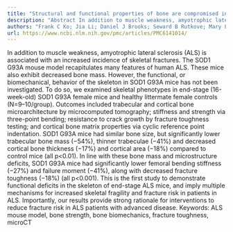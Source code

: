 ```yaml
---
title: "Structural and functional properties of bone are compromised in amyotrophic lateral sclerosis mice"
description: "Abstract In addition to muscle weakness, amyotrophic lateral sclerosis (ALS) is associated with an increased incidence of skeletal fractures. The SOD1 G93A mouse model recapitulates many features of h..."
authors: "Frank C Ko; Jia Li; Daniel J Brooks; Seward B Rutkove; Mary L Bouxsein"
url: https://www.ncbi.nlm.nih.gov/pmc/articles/PMC6141014/
---
```


In addition to muscle weakness, amyotrophic lateral sclerosis (ALS) is associated with an increased incidence of skeletal fractures. The SOD1 G93A mouse model recapitulates many features of human ALS. These mice also exhibit decreased bone mass. However, the functional, or biomechanical, behavior of the skeleton in SOD1 G93A mice has not been investigated. To do so, we examined skeletal phenotypes in end-stage (16-week-old) SOD1 G93A female mice and healthy littermate female controls (N=9–10/group). Outcomes included trabecular and cortical bone microarchitecture by microcomputed tomography; stiffness and strength via three-point bending; resistance to crack growth by fracture toughness testing; and cortical bone matrix properties via cyclic reference point indentation. SOD1 G93A mice had similar bone size, but significantly lower trabecular bone mass (−54%), thinner trabeculae (−41%) and decreased cortical bone thickness (−17%) and cortical area (−18%) compared to control mice (all p<0.01). In line with these bone mass and microstructure deficits, SOD1 G93A mice had significantly lower femoral bending stiffness (−27%) and failure moment (−41%), along with decreased fracture toughness (−18%) (all p<0.001). This is the first study to demonstrate functional deficits in the skeleton of end-stage ALS mice, and imply multiple mechanisms for increased skeletal fragility and fracture risk in patients in ALS. Importantly, our results provide strong rationale for interventions to reduce fracture risk in ALS patients with advanced disease. Keywords: ALS mouse model, bone strength, bone biomechanics, fracture toughness, microCT
